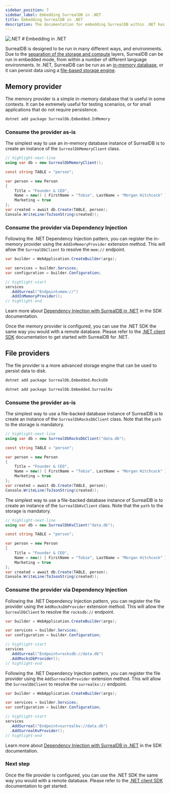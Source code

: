 ```yaml
---
sidebar_position: 7
sidebar_label: Embedding SurrealDB in .NET
title: Embedding SurrealDB in .NET
description: The documentation for embedding SurrealDB within .NET has not yet been released.
---
```




<div class="flag-title">
	<Image
		alt=".NET"
		width={42}
		height={42}
		src={{
			light: LightLogo,
			dark: DarkLogo,
		}}
	/>
	# Embedding in .NET
</div>

SurrealDB is designed to be run in many different ways, and environments.
Due to the [separation of the storage and compute](/docs/surrealdb/introduction/architecture) layers, SurrealDB can be run in embedded mode, from within a number of different language environments.
In .NET, SurrealDB can be run as an [in-memory database](#memory-provider), or it can persist data using a [file-based storage engine](#file-providers). 

## Memory provider

The memory provider is a simple in-memory database that is useful in some contexts.
It can be extremely useful for testing scenarios, or for small applications that do not require persistence.

```bash
dotnet add package SurrealDb.Embedded.InMemory
```

### Consume the provider as-is

The simplest way to use an in-memory database instance of SurrealDB is to create an instance of the `SurrealDbMemoryClient` class.

```csharp
// highlight-next-line
using var db = new SurrealDbMemoryClient();

const string TABLE = "person";

var person = new Person
{
    Title = "Founder & CEO",
    Name = new() { FirstName = "Tobie", LastName = "Morgan Hitchcock" },
    Marketing = true
};
var created = await db.Create(TABLE, person);
Console.WriteLine(ToJsonString(created));
```

### Consume the provider via Dependency Injection

Following the .NET Dependency Injection pattern, you can register the in-memory provider using the `AddInMemoryProvider` extension method.
This will allow the `SurrealDbClient` to resolve the `mem://` endpoint.

```csharp
var builder = WebApplication.CreateBuilder(args);

var services = builder.Services;
var configuration = builder.Configuration;

// highlight-start
services
  .AddSurreal("Endpoint=mem://")
  .AddInMemoryProvider();
// highlight-end
```

Learn more about [Dependency Injection with SurrealDB in .NET](/docs/sdk/dotnet/core/dependency-injection) in the SDK documentation.


Once the memory provider is configured, you can use the .NET SDK the same way you would with a remote database.
Please refer to the [.NET client SDK](/docs/sdk/dotnet) documentation to get started with SurrealDB for .NET.

## File providers

The file provider is a more advanced storage engine that can be used to persist data to disk.

<Tabs groupId="file-embedded-modes">
  <TabItem value="rocksdb" label="RocksDB" default>

```bash
dotnet add package SurrealDb.Embedded.RocksDb
```

  </TabItem>
  <TabItem value="surrealkv" label="SurrealKV">

```bash
dotnet add package SurrealDb.Embedded.SurrealKv
```

  </TabItem>
</Tabs>

### Consume the provider as-is

<Tabs groupId="file-embedded-modes">
  <TabItem value="rocksdb" label="RocksDB" default>

The simplest way to use a file-backed database instance of SurrealDB is to create an instance of the `SurrealDbRocksDbClient` class.
Note that the `path` to the storage is mandatory.

```csharp
// highlight-next-line
using var db = new SurrealDbRocksDbClient("data.db");

const string TABLE = "person";

var person = new Person
{
    Title = "Founder & CEO",
    Name = new() { FirstName = "Tobie", LastName = "Morgan Hitchcock" },
    Marketing = true
};
var created = await db.Create(TABLE, person);
Console.WriteLine(ToJsonString(created));
```

  </TabItem>
  <TabItem value="surrealkv" label="SurrealKV">

The simplest way to use a file-backed database instance of SurrealDB is to create an instance of the `SurrealDbKvClient` class.
Note that the `path` to the storage is mandatory.

```csharp
// highlight-next-line
using var db = new SurrealDbKvClient("data.db");

const string TABLE = "person";

var person = new Person
{
    Title = "Founder & CEO",
    Name = new() { FirstName = "Tobie", LastName = "Morgan Hitchcock" },
    Marketing = true
};
var created = await db.Create(TABLE, person);
Console.WriteLine(ToJsonString(created));
```

  </TabItem>
</Tabs>

### Consume the provider via Dependency Injection

<Tabs groupId="file-embedded-modes">
  <TabItem value="rocksdb" label="RocksDB" default>

Following the .NET Dependency Injection pattern, you can register the file provider using the `AddRocksDbProvider` extension method.
This will allow the `SurrealDbClient` to resolve the `rocksdb://` endpoint.

```csharp
var builder = WebApplication.CreateBuilder(args);

var services = builder.Services;
var configuration = builder.Configuration;

// highlight-start
services
  .AddSurreal("Endpoint=rocksdb://data.db")
  .AddRocksDbProvider();
// highlight-end
```

  </TabItem>
  <TabItem value="surrealkv" label="SurrealKV">

Following the .NET Dependency Injection pattern, you can register the file provider using the `AddSurrealKvProvider` extension method.
This will allow the `SurrealDbClient` to resolve the `surrealkv://` endpoint.

```csharp
var builder = WebApplication.CreateBuilder(args);

var services = builder.Services;
var configuration = builder.Configuration;

// highlight-start
services
  .AddSurreal("Endpoint=surrealkv://data.db")
  .AddSurrealKvProvider();
// highlight-end
```

  </TabItem>
</Tabs>

Learn more about [Dependency Injection with SurrealDB in .NET](/docs/sdk/dotnet/core/dependency-injection) in the SDK documentation.

### Next step

Once the file provider is configured, you can use the .NET SDK the same way you would with a remote database.
Please refer to the [.NET client SDK](/docs/sdk/dotnet) documentation to get started.